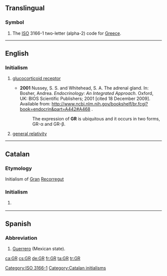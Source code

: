 {{also|gr|Gr|.gr|gr.|Gr.}}
==Translingual==

===Symbol===
{{head|mul|symbol}}
# The [[ISO]] 3166-1 two-letter (alpha-2) code for [[Greece]].

[[Category:ISO 3166-1]]

----

==English==

===Initialism===
{{rfc-header|Initialism}}
{{head|en|initialism}}

# {{lb|en|biochemistry}} [[glucocorticoid receptor]]
#* '''2001''' Nussey, S. S. and Whitehead, S. A. The adrenal gland. In: Bosher, Andrea. ''Endocrinology: An Integrated Approach''. Oxford, UK: BIOS Scientific Publishers; 2001 [cited 18 December 2009]. Available from: http://www.ncbi.nlm.nih.gov/bookshelf/br.fcgi?book=endocrin&part=A442#A468 .
#*: The expression of '''GR''' is ubiquitous and it occurs in two forms, GR-α and GR-β.
# [[general relativity]]

----
==Catalan==

===Etymology===
Initialism of [[gran|Gran]] [[recorregut|Recorregut]]
[[Category:Catalan initialisms]]

===Initialism===
{{head|ca|initialism}}

# {{l|en|GR}} {{gloss|path}}

----

==Spanish==

===Abbreviation===
{{rfc-header|Abbreviation}}
{{head|es|abbreviation}}

# [[Guerrero]] (Mexican state).

[[ca:GR]]
[[cs:GR]]
[[de:GR]]
[[fr:GR]]
[[ta:GR]]
[[tr:GR]]